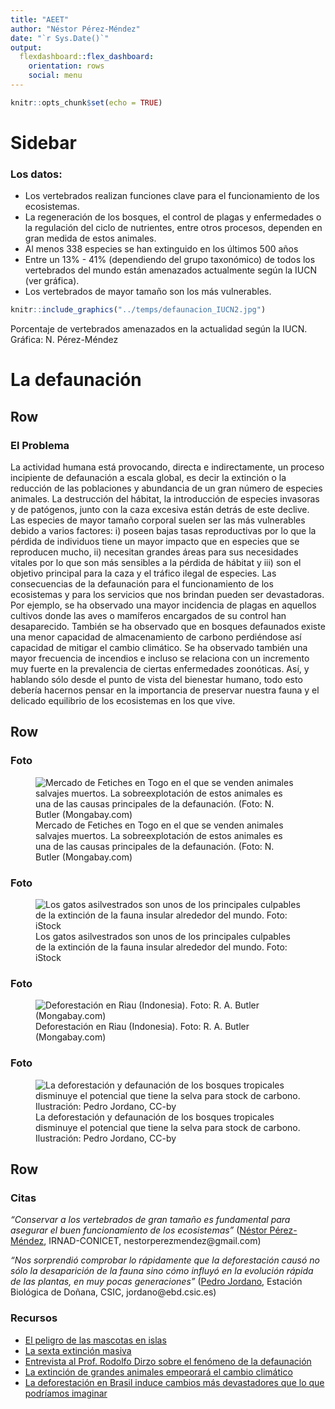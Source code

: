 ```yaml
---
title: "AEET"
author: "Néstor Pérez-Méndez"
date: "`r Sys.Date()`"
output: 
  flexdashboard::flex_dashboard:
    orientation: rows
    social: menu
---
```


```r
knitr::opts_chunk$set(echo = TRUE)
```

Sidebar {.sidebar}
=======================================================================

### Los datos: 

- Los vertebrados realizan funciones clave para el funcionamiento de los ecosistemas.
- La regeneración de los bosques, el control de plagas y enfermedades o la regulación del ciclo de nutrientes, entre otros procesos, dependen en gran medida de estos animales.  
- Al menos 338 especies se han extinguido en los últimos 500 años
- Entre un 13% - 41% (dependiendo del grupo taxonómico) de todos los vertebrados del mundo están amenazados actualmente según la IUCN (ver gráfica).
- Los vertebrados de mayor tamaño son los más vulnerables.  

```r
knitr::include_graphics("../temps/defaunacion_IUCN2.jpg")
```

Porcentaje de vertebrados amenazados en la actualidad según la IUCN. Gráfica: N. Pérez-Méndez


La defaunación
=======================================================================

Row
-----------------------------------------------------------------------

### El Problema
La actividad humana está provocando, directa e indirectamente, un proceso incipiente de defaunación a escala global, es decir la extinción o la reducción de las poblaciones y abundancia de un gran número de especies animales. La destrucción del hábitat, la introducción de especies invasoras y de patógenos, junto con la caza excesiva están detrás de este declive. Las especies de mayor tamaño corporal suelen ser las más vulnerables debido a varios factores: i) poseen bajas tasas reproductivas por lo que la pérdida de individuos tiene un mayor impacto que en especies que se reproducen mucho, ii) necesitan grandes áreas para sus necesidades vitales por lo que son más sensibles a la pérdida de hábitat y iii) son el objetivo principal para la caza  y el tráfico ilegal de especies. Las consecuencias de la defaunación para el funcionamiento de los ecosistemas y para los servicios que nos brindan pueden ser devastadoras. Por ejemplo, se ha observado una mayor incidencia de plagas en aquellos cultivos donde las aves o mamíferos encargados de su control han desaparecido. También se ha observado que en bosques defaunados existe una menor capacidad de almacenamiento de carbono perdiéndose así capacidad de mitigar el cambio climático. Se ha observado también una mayor frecuencia de incendios e incluso se relaciona con un incremento muy fuerte en la prevalencia de ciertas enfermedades zoonóticas. Así, y hablando sólo desde el punto de vista del bienestar humano, todo esto debería hacernos pensar en la importancia de preservar nuestra fauna y el delicado equilibrio de los ecosistemas en los que vive. 

Row
-----------------------------------------------------------------------

### Foto

![Mercado de Fetiches en Togo en el que se venden animales salvajes muertos. La sobreexplotación de estos animales es una de las causas principales de la defaunación. (Foto: N. Butler (Mongabay.com)](http://mongabay.s3.amazonaws.com/africa/600/togo_0017.jpg)

### Foto

![Los gatos asilvestrados son unos de los principales culpables de la extinción de la fauna insular alrededor del mundo. Foto: iStock ](http://now.tufts.edu/sites/default/files/130708_cat_bird_L.jpg)

### Foto

![Deforestación en Riau (Indonesia). Foto: R. A. Butler (Mongabay.com)](https://mongabay-images.s3.amazonaws.com/780/indonesia/riau_1085.jpg)

### Foto

![La deforestación y defaunación de los bosques tropicales disminuye el potencial que tiene la selva para stock de carbono. Ilustración: Pedro Jordano, CC-by](http://ebd10.ebd.csic.es/figs/ongfigs/Fig1_SciAdv_LR_ES.jpg)

Row
-----------------------------------------------------------------------

### Citas {data-width=700}

_"Conservar a los vertebrados de gran tamaño es fundamental para asegurar el buen funcionamiento de los ecosistemas"_  ([Néstor Pérez-Méndez](www.nperezmendez.weebly.com), IRNAD-CONICET, nestorperezmendez@gmail.com)   

_"Nos sorprendió comprobar lo rápidamente que la deforestación causó no sólo la desaparición de la fauna sino cómo influyó en la evolución rápida de las plantas, en muy pocas generaciones"_  ([Pedro Jordano](ebd10.ebd.csic.es), Estación Biológica de Doñana, CSIC, jordano@ebd.csic.es)   


### Recursos {data-width=340}

- [El peligro de las mascotas en islas](https://vimeo.com/140250256)
- [La sexta extinción masiva](https://www.youtube.com/watch?v=z9gHuAwxwAs)
- [Entrevista al Prof. Rodolfo Dirzo sobre el fenómeno de la defaunación](http://stanfordhispanicbroadcasting.org/es/la-defaunacion-el-verdadero-estado-del-planeta-y-las-consecuencias-de-la-era-antropogenica/)
- [La extinción de grandes animales empeorará el cambio climático](https://phys.org/news/2015-12-extinction-large-animals-climate-worse.html)
- [La deforestación en Brasil induce cambios más devastadores que lo que podríamos imaginar](http://www.bbc.com/news/science-environment-22706402)


